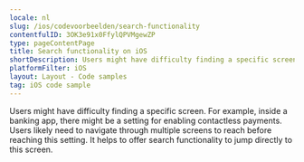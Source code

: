 ```yaml
---
locale: nl
slug: /ios/codevoorbeelden/search-functionality
contentfulID: 3OK3e91x0FfylQPVMgewZP
type: pageContentPage
title: Search functionality on iOS
shortDescription: Users might have difficulty finding a specific screen.
platformFilter: iOS
layout: Layout - Code samples
tag: iOS code sample
---
```


Users might have difficulty finding a specific screen. For example, inside a banking app, there might be a setting for enabling contactless payments. Users likely need to navigate through multiple screens to reach before reaching this setting. It helps to offer search functionality to jump directly to this screen.

<CodeSample id="screen-search" locale="nl" platform="ios"/>